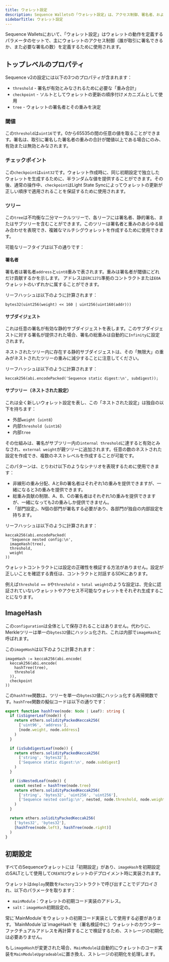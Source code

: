 ```yaml
---
title: ウォレット設定
description: Sequence Walletsの「ウォレット設定」は、アクセス制御、署名者、および署名の重みを定義します。
sidebarTitle: ウォレット設定
---
```


Sequence Walletsにおいて、「ウォレット設定」はウォレットの動作を定義するパラメータのセットで、主にウォレットのアクセス制御（誰が取引に署名できるか、また必要な署名の数）を定義するために使用されます。

## トップレベルのプロパティ

Sequence v2の設定には以下の3つのプロパティが含まれます：

* `threshold` - 署名が有効とみなされるために必要な「重み合計」
* `checkpoint` - ソルトとしてウォレットの更新の順序付けメカニズムとして使用
* `tree` - ウォレットの署名者とその重みを決定

### 閾値

この`threshold`は`uint16`です。0から65535の間の任意の値を取ることができます。署名は、取引に署名した署名者の重みの合計が閾値以上である場合にのみ、有効または無効とみなされます。

### チェックポイント

この`checkpoint`は`uint32`です。ウォレット作成時に、同じ初期設定で独立したウォレットを生成するために、半ランダムな値を提供することができます。その後、通常の操作中、`checkpoint`はLight State Syncによってウォレットの更新が正しい順序で適用されることを保証するために使用されます。

### ツリー

この`tree`は不均衡な二分マークルツリーで、各リーフには署名者、静的署名、またはサブツリーを含むことができます。このツリーは署名者と重みのあらゆる組み合わせを表現でき、複雑なマルチシグウォレットを作成するために使用できます。

可能なリーフタイプは以下の通りです：

#### 署名者

署名者は署名者`address`と`uint8`重みで表されます。重みは署名者が閾値にどれだけ貢献するかを示します。
アドレスは`ERC1271`準拠のコントラクトまたは`EOA`ウォレットのいずれかに属することができます。

リーフハッシュは以下のように計算されます：

```solidity
bytes32(uint256(weight) << 160 | uint256(uint160(addr)))
```

#### サブダイジェスト

これは任意の署名が有効な静的サブダイジェストを表します。このサブダイジェストに対する署名が提供された場合、署名の総重みは自動的に`Infinity`に設定されます。

ネストされたツリー内に存在する静的サブダイジェストは、その「無限大」の重みがネストされたツリーの重みに減少することに注意してください。

リーフハッシュは以下のように計算されます：

```solidity
keccak256(abi.encodePacked('Sequence static digest:\n', subdigest));
```

#### サブツリー（ネストされた設定）

これは全く新しいウォレット設定を表し、この「ネストされた設定」は独自の以下を持ちます：

* 外部`weight`（`uint8`）
* 内部`threshold`（`uint16`）
* 内部`tree`

その仕組みは、署名がサブツリー内の`internal threshold`に達すると有効とみなされ、`external weight`が親ツリーに追加されます。任意の数のネストされた設定を作成でき、複数のネストレベルを作成することが可能です。

このパターンは、とりわけ以下のようなシナリオを表現するために使用できます：

* 非線形の重み分配、AとBの署名者はそれぞれ1の重みを提供できますが、一緒になると3の重みを提供できます。
* 総重み貢献の制限、A、B、Cの署名者はそれぞれ1の重みを提供できますが、一緒になっても2の重みしか提供できません。
* 「部門設定」、N個の部門が署名する必要があり、各部門が独自の内部設定を持ちます。

リーフハッシュは以下のように計算されます：

```solidity
keccak256(abi.encodePacked(
  'Sequence nested config:\n',
  imageHash(tree),
  threshold,
  weight
))
```

<Warning>
  ウォレットコントラクトには設定の正確性を検証する方法がありません。設定が正しいことを確認する責任は、コントラクトと対話するSDKにあります。

  例えば`threshold == 0`や`threshold > total weight`のような設定は、完全に認証されていないウォレットやアクセス不可能なウォレットをそれぞれ生成することになります。
</Warning>

## ImageHash

この`configuration`は全体として保存されることはありません。代わりに、Merkleツリーは単一の`bytes32`値にハッシュ化され、これは内部で`imageHash`と呼ばれます。

この`imageHash`は以下のように計算されます：

```solidity
imageHash := keccak256(abi.encode(
  keccak256(abi.encode(
    hashTree(tree),
    threshold
  )),
  checkpoint
))
```

この`hashTree`関数は、ツリーを単一の`bytes32`値にハッシュ化する再帰関数です。`hashTree`関数の擬似コードは以下の通りです：

```typescript
export function hashTree(node: Node | Leaf): string {
  if (isSignerLeaf(node)) {
    return ethers.solidityPackedKeccak256(
      ['uint96', 'address'],
      [node.weight, node.address]
    )
  }

  if (isSubdigestLeaf(node)) {
    return ethers.solidityPackedKeccak256(
      ['string', 'bytes32'],
      ['Sequence static digest:\n', node.subdigest]
    )
  }

  if (isNestedLeaf(node)) {
    const nested = hashTree(node.tree)
    return ethers.solidityPackedKeccak256(
      ['string', 'bytes32', 'uint256', 'uint256'],
      ['Sequence nested config:\n', nested, node.threshold, node.weight]
    )
  }

  return ethers.solidityPackedKeccak256(
    ['bytes32', 'bytes32'],
    [hashTree(node.left), hashTree(node.right)]
  )
}
```

## 初期設定

すべてのSequenceウォレットには「初期設定」があり、`imageHash`を初期設定のSALTとして使用して`CREATE2`ウォレットのデプロイメント時に実装されます。

ウォレットは`deploy`関数を`Factory`コントラクトで呼び出すことでデプロイされ、以下のパラメータを取ります：

* `mainModule`：ウォレットの初期コード実装のアドレス。
* `salt`：`imageHash`初期設定の。

<Note>
  常に`MainModule`をウォレットの初期コード実装として使用する必要があります。`MainModule`は`imageHash`を（署名検証中に）ウォレットのカウンターファクチュアルアドレスを再計算することで検証するため、ストレージの初期化は必要ありません。

  もし`imageHash`が変更された場合、`MainModule`は自動的にウォレットのコード実装を`MainModuleUpgradeable`に置き換え、ストレージの初期化を処理します。
</Note>
